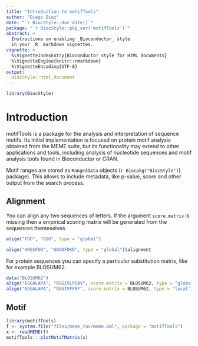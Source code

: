 ```yaml
---
title: "Introduction to motifTools"
author: "Diego Diez"
date: "`r BiocStyle::doc_date()`"
package: "`r BiocStyle::pkg_ver('motifTools')`"
abstract: >
  Instructions on enabling _Bioconductor_ style 
  in your _R_ markdown vignettes.
vignette: >
  %\VignetteIndexEntry{Bioconductor style for HTML documents}
  %\VignetteEngine{knitr::rmarkdown}
  %\VignetteEncoding{UTF-8}
output: 
  BiocStyle::html_document
---
```


```r
library(BiocStyle)
```

# Introduction

motifTools is a package for the analysis and interpretation of sequence motifs. Its initial implementation is focused on protein motif analysis obtained from the MEME suite, but its functionality may extend to other applications and tools, including analysis of nucleotide sequences and motif analysis tools found in Bioconductor or CRAN.

Motif ranges are stored as `RangedData` objects (`r Biocpkg("BiocStyle")`) package). This allows to include metadata, like p-value, score and other output from the search process.


## Alignment

You can align any two sequences of letters. If the argument `score.matrix` is missing then a empirical scoring matrix will be generated from the sequences themeselves.

```r
align("FOO", "GOO", type = "global")

align("AHSSFOO", "GOODFDKD", type = "global")$alignment
```

For protein sequences you can specify a particular substitution matrix, like for example BLOSUM62.

```r
data("BLOSUM62")
align("EGGALAPA", "DGGIVLPSAV", score.matrix = BLOSUM62, type = "global")$alignment
align("EGGALAPA", "DGGIVFFRF", score.matrix = BLOSUM62, type = "local")$alignment
```

## Motif

```r
library(motifTools)
f <- system.file("files/meme_ras/meme.xml", package = "motifTools")
x <- readMEME(f)
motifTools:::plotMotifMatrix(x)
```

